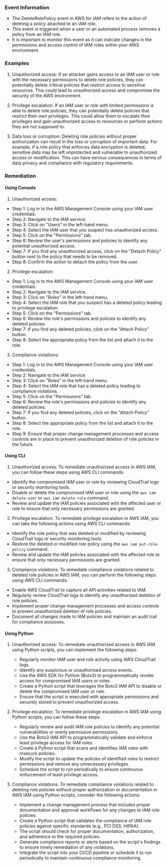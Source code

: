 
### Event Information

- The DeleteRolePolicy event in AWS for IAM refers to the action of deleting a policy attached to an IAM role.
- This event is triggered when a user or an automated process removes a policy from an IAM role.
- It is important to monitor this event as it can indicate changes in the permissions and access control of IAM roles within your AWS environment.


### Examples

1. Unauthorized access: If an attacker gains access to an IAM user or role with the necessary permissions to delete role policies, they can potentially delete critical policies that restrict access to sensitive resources. This could lead to unauthorized access and compromise the security of the AWS environment.

2. Privilege escalation: If an IAM user or role with limited permissions is able to delete role policies, they can potentially delete policies that restrict their own privileges. This could allow them to escalate their privileges and gain unauthorized access to resources or perform actions they are not supposed to.

3. Data loss or corruption: Deleting role policies without proper authorization can result in the loss or corruption of important data. For example, if a role policy that enforces data encryption is deleted, sensitive data may be left unprotected and vulnerable to unauthorized access or modification. This can have serious consequences in terms of data privacy and compliance with regulatory requirements.

### Remediation

#### Using Console

1. Unauthorized access:
- Step 1: Log in to the AWS Management Console using your IAM user credentials.
- Step 2: Navigate to the IAM service.
- Step 3: Click on "Users" in the left-hand menu.
- Step 4: Select the IAM user that you suspect has unauthorized access.
- Step 5: Click on the "Permissions" tab.
- Step 6: Review the user's permissions and policies to identify any potential unauthorized access.
- Step 7: If you find any unauthorized access, click on the "Detach Policy" button next to the policy that needs to be removed.
- Step 8: Confirm the action to detach the policy from the user.

2. Privilege escalation:
- Step 1: Log in to the AWS Management Console using your IAM user credentials.
- Step 2: Navigate to the IAM service.
- Step 3: Click on "Roles" in the left-hand menu.
- Step 4: Select the IAM role that you suspect has a deleted policy leading to privilege escalation.
- Step 5: Click on the "Permissions" tab.
- Step 6: Review the role's permissions and policies to identify any deleted policies.
- Step 7: If you find any deleted policies, click on the "Attach Policy" button.
- Step 8: Select the appropriate policy from the list and attach it to the role.

3. Compliance violations:
- Step 1: Log in to the AWS Management Console using your IAM user credentials.
- Step 2: Navigate to the IAM service.
- Step 3: Click on "Roles" in the left-hand menu.
- Step 4: Select the IAM role that has a deleted policy leading to compliance violations.
- Step 5: Click on the "Permissions" tab.
- Step 6: Review the role's permissions and policies to identify any deleted policies.
- Step 7: If you find any deleted policies, click on the "Attach Policy" button.
- Step 8: Select the appropriate policy from the list and attach it to the role.
- Step 9: Ensure that proper change management processes and access controls are in place to prevent unauthorized deletion of role policies in the future.

#### Using CLI

1. Unauthorized access: To remediate unauthorized access in AWS IAM, you can follow these steps using AWS CLI commands:

- Identify the compromised IAM user or role by reviewing CloudTrail logs or security monitoring tools.
- Disable or delete the compromised IAM user or role using the `aws iam delete-user` or `aws iam delete-role` command.
- Review and update the IAM policies associated with the affected user or role to ensure that only necessary permissions are granted.

2. Privilege escalation: To remediate privilege escalation in AWS IAM, you can take the following actions using AWS CLI commands:

- Identify the role policy that was deleted or modified by reviewing CloudTrail logs or security monitoring tools.
- Restore the deleted or modified role policy using the `aws iam put-role-policy` command.
- Review and update the IAM policies associated with the affected role to ensure that only necessary permissions are granted.

3. Compliance violations: To remediate compliance violations related to deleted role policies in AWS IAM, you can perform the following steps using AWS CLI commands:

- Enable AWS CloudTrail to capture all API activities related to IAM.
- Regularly review CloudTrail logs to identify any unauthorized deletion of role policies.
- Implement proper change management processes and access controls to prevent unauthorized deletion of role policies.
- Document all changes made to IAM policies and maintain an audit trail for compliance purposes.

#### Using Python

1. Unauthorized access: To remediate unauthorized access in AWS IAM using Python scripts, you can implement the following steps:
   - Regularly monitor IAM user and role activity using AWS CloudTrail logs.
   - Identify any suspicious or unauthorized access events.
   - Use the AWS SDK for Python (Boto3) to programmatically revoke access for compromised IAM users or roles.
   - Create a Python script that leverages the Boto3 IAM API to disable or delete the compromised IAM user or role.
   - Ensure that the script is executed with appropriate permissions and securely stored to prevent unauthorized access.

2. Privilege escalation: To remediate privilege escalation in AWS IAM using Python scripts, you can follow these steps:
   - Regularly review and audit IAM role policies to identify any potential vulnerabilities or overly permissive permissions.
   - Use the Boto3 IAM API to programmatically validate and enforce least privilege access for IAM roles.
   - Create a Python script that scans and identifies IAM roles with insecure policies.
   - Modify the script to update the policies of identified roles to restrict permissions and remove any unnecessary privileges.
   - Schedule the script to run periodically to ensure continuous enforcement of least privilege access.

3. Compliance violations: To remediate compliance violations related to deleting role policies without proper authorization or documentation in AWS IAM using Python scripts, consider the following actions:
   - Implement a change management process that includes proper documentation and approval workflows for any changes to IAM role policies.
   - Create a Python script that validates the compliance of IAM role policies against specific standards (e.g., PCI DSS, HIPAA).
   - The script should check for proper documentation, authorization, and adherence to the required policies.
   - Generate compliance reports or alerts based on the script's findings to ensure timely remediation of any violations.
   - Integrate the script into your CI/CD pipeline or schedule it to run periodically to maintain continuous compliance monitoring.

